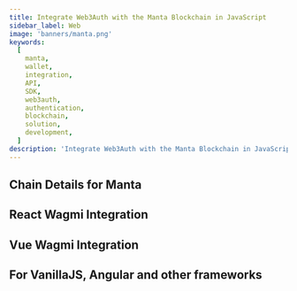 ```yaml
---
title: Integrate Web3Auth with the Manta Blockchain in JavaScript
sidebar_label: Web
image: 'banners/manta.png'
keywords:
  [
    manta,
    wallet,
    integration,
    API,
    SDK,
    web3auth,
    authentication,
    blockchain,
    solution,
    development,
  ]
description: 'Integrate Web3Auth with the Manta Blockchain in JavaScript | Embedded Wallets'
---
```



<SEO
  title="Integrate Web3Auth with the Manta Blockchain in JavaScript"
  description="Integrate Web3Auth with the Manta Blockchain in JavaScript | Embedded Wallets"
  image="https://web3auth.io/docs/banners/manta.png"
  slug="/embedded-wallets/connect-blockchain/evm/manta/web"
/>

## Chain Details for Manta

<ChainDetailsManta />

## React Wagmi Integration

<ReactWagmiIntegration />

## Vue Wagmi Integration

<VueWagmiIntegration />

## For VanillaJS, Angular and other frameworks

<JsBlockchainMethods />
